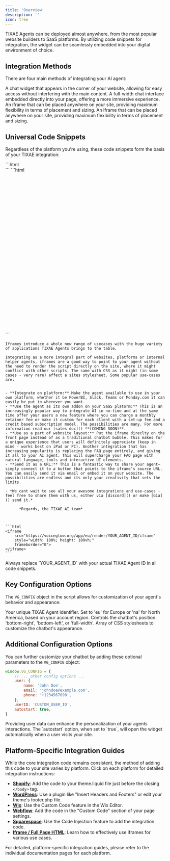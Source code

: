 ```yaml
---
title: 'Overview'
description: ''
icon: tree
---
```


TIXAE Agents can be deployed almost anywhere, from the most popular website builders to SaaS platforms. By utilizing code snippets for integration, the widget can be seamlessly embedded into your digital environment of choice.
## Integration Methods

There are four main methods of integrating your AI agent:

<CardGroup cols={2}>
  <Card title="Popup Widget" icon="message-bot">
    A chat widget that appears in the corner of your website, allowing for easy access without interfering with the main content.
  </Card>
  <Card title="Embedded Chat" icon="browser">
    A full-width chat interface embedded directly into your page, offering a more immersive experience.
  </Card>
  <Card title="iframe" icon="brackets-square">
    An iframe that can be placed anywhere on your site, providing maximum flexibility in terms of placement and sizing.
  </Card>
  <Card title="Full html" icon="html5">
    An iframe that can be placed anywhere on your site, providing maximum flexibility in terms of placement and sizing.
  </Card>
</CardGroup>

## Universal Code Snippets

Regardless of the platform you're using, these code snippets form the basis of your TIXAE integration:

<Tabs>
  <Tab title="Popup Widget">
    ```html
    <div id="VG_OVERLAY_CONTAINER"></div>
    <script defer>
        (function() {
            window.VG_CONFIG = {
                ID: "YOUR_AGENT_ID",
                region: 'eu', // or 'na' for North America
                render: 'bottom-right', // or 'bottom-left'
                stylesheets: [
                    "https://vg-bunny-cdn.b-cdn.net/vg_live_build/styles.css",
                ],
            }
            var VG_SCRIPT = document.createElement("script");
            VG_SCRIPT.src = "https://vg-bunny-cdn.b-cdn.net/vg_live_build/vg_bundle.js";
            VG_SCRIPT.defer = true;
            document.body.appendChild(VG_SCRIPT);
        })()
    </script>
    ```
  </Tab>

  <Tab title="Embedded Chat">
    ```html
    <div style="width: 500px; height: 500px;" id="VG_OVERLAY_CONTAINER"></div>
    <script defer>
        (function() {
            window.VG_CONFIG = {
                ID: "YOUR_AGENT_ID",
                region: 'eu', // or 'na' for North America
                render: 'full-width',
                stylesheets: [
                    "https://vg-bunny-cdn.b-cdn.net/vg_live_build/styles.css",
                ],
            }
            var VG_SCRIPT = document.createElement("script");
            VG_SCRIPT.src = "https://vg-bunny-cdn.b-cdn.net/vg_live_build/vg_bundle.js";
            VG_SCRIPT.defer = true;
            document.body.appendChild(VG_SCRIPT);
        })()
    </script>
    ```
  </Tab>
  
  <Tab title="Iframe">

    Iframes introduce a whole new range of usecases with the huge variety of applications TIXAE Agents brings to the table. 

    Integrating as a more integral part of websites, platforms or internal helper agents, iframes are a good way to point to your agent without the need to render the script directly on the site, where it might conflict with other scripts. The same with CSS as it might (in some cases - very rare) affect a sites stylesheet. Some popular use-cases are:


    - **Integrate on platform:** Make the agent available to use in your own platform, whether it be PowerBI, Slack, Teams or Monday.com it can easily be put in wherever you want.
    - **Use the agent as its own addon on your SaaS platorm:** This is an increasingly popular way to integrate AI in no-time and at the same time offer your users a new feature where you can charge a monthly retainer fee or make it custom for each client with a set-up fee and a credit based subscription model. The possibilities are many. For more information read our [sales doc]() **(COMING SOON)**.
    - **Use as a part of webnsite layout:** Put the iframe direclty on the front page instead of as a traditional chatbot bubble. This makes for a unique experience that users will definitely appreciate (keep in mind - works best on iPad or PC). Another integration that has increasing popularity is replacing the FAQ page entirely, and giving it all to your AI agent. This will supercharge your FAQ page with natural language, tools and interactive UI elements.
    - **Send it as a URL:** This is a fantastic way to share your agent—simply connect it to a button that points to the iframe’s source URL. You can easily send it via email or embed it on your website. The possibilities are endless and its only your creativity that sets the limits. 
    
    - *We cant wait to see all your awesome integrations and use-cases - feel free to share them with us, either via [discord]() or make [Gia]() send it.*
    
          *Regards, the TIXAE AI team*



    ```html
    <iframe
        src="https://voiceglow.org/app/eu/render/YOUR_AGENT_ID/iframe"
        style="width: 100%; height: 100vh;"
        frameborder="0">
    </iframe>
    ```

  </Tab>
</Tabs>

<Note>
  Always replace `YOUR_AGENT_ID` with your actual TIXAE Agent ID in all code snippets.
</Note>

## Key Configuration Options

The `VG_CONFIG` object in the script allows for customization of your agent's behavior and appearance:

<AccordionGroup>
  <Accordion title="ID">
    Your unique TIXAE Agent identifier.
  </Accordion>
  <Accordion title="region">
    Set to 'eu' for Europe or 'na' for North America, based on your account region.
  </Accordion>
  <Accordion title="render">
    Controls the chatbot's position: 'bottom-right', 'bottom-left', or 'full-width'.
  </Accordion>
  <Accordion title="stylesheets">
    Array of CSS stylesheets to customize the chatbot's appearance.
  </Accordion>
</AccordionGroup>

## Additional Configuration Options

You can further customize your chatbot by adding these optional parameters to the `VG_CONFIG` object:

```javascript
window.VG_CONFIG = {
    // ... other config options ...
    user: {
        name: 'John Doe',
        email: 'johndoe@example.com',
        phone: '+1234567890',
    },
    userID: 'CUSTOM_USER_ID',
    autostart: true,
}
```

<Tip>
  Providing user data can enhance the personalization of your agents interactions. The `autostart` option, when set to `true`, will open the widget automatically when a user visits your site.
</Tip>

## Platform-Specific Integration Guides

While the core integration code remains consistent, the method of adding this code to your site varies by platform. Click on each platform for detailed integration instructions:

- [**Shopify**](/integration/deploying-to-website/shopify): Add the code to your theme.liquid file just before the closing `</body>` tag.
- [**WordPress**](/integration/deploying-to-website/wordpress): Use a plugin like "Insert Headers and Footers" or edit your theme's footer.php file.
- [**Wix**](/integration/deploying-to-website/wix): Use the Custom Code feature in the Wix Editor.
- [**Webflow**](/integration/deploying-to-website/webflow): Add the code in the "Custom Code" section of your page settings.
- [**Squarespace**](/integration/deploying-to-website/squarespace): Use the Code Injection feature to add the integration code.
- [**Iframe / Full Page HTML**](/integration/deploying-to-website/iframe): Learn how to effectively use iframes for various use cases.


<Check>
  For detailed, platform-specific integration guides, please refer to the individual documentation pages for each platform.
</Check>

